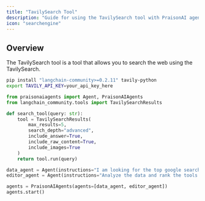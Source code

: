 ```yaml
---
title: "TavilySearch Tool"
description: "Guide for using the TavilySearch tool with PraisonAI agents."
icon: "searchengine"
---
```


## Overview

The TavilySearch tool is a tool that allows you to search the web using the TavilySearch.

```bash
pip install "langchain-community>=0.2.11" tavily-python
export TAVILY_API_KEY=your_api_key_here
```

```python
from praisonaiagents import Agent, PraisonAIAgents
from langchain_community.tools import TavilySearchResults

def search_tool(query: str):
    tool = TavilySearchResults(
        max_results=5,
        search_depth="advanced",
        include_answer=True,
        include_raw_content=True,
        include_images=True
    )
    return tool.run(query)

data_agent = Agent(instructions="I am looking for the top google searches on AI tools of 2025", tools=[search_tool])
editor_agent = Agent(instructions="Analyze the data and rank the tools based on their popularity")

agents = PraisonAIAgents(agents=[data_agent, editor_agent])
agents.start()
```